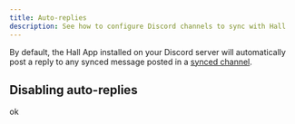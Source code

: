 ```yaml
---
title: Auto-replies
description: See how to configure Discord channels to sync with Hall
---
```


By default, the Hall App installed on your Discord server will automatically post a reply to any synced message posted in a [synced channel](./syncing).



## Disabling auto-replies

<PaidPlan plan="Growth" />

ok